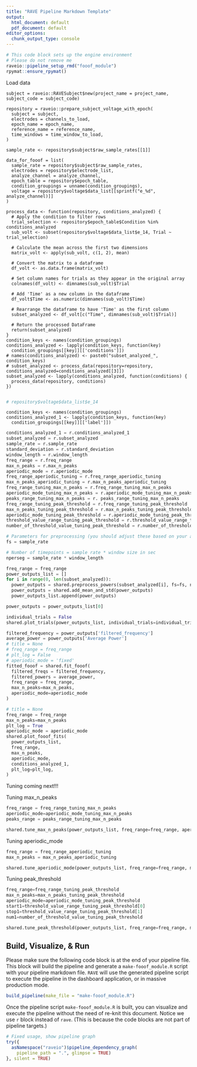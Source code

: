 ```yaml
---
title: "RAVE Pipeline Markdown Template"
output:
  html_document: default
  pdf_document: default
editor_options:
  chunk_output_type: console
---
```


```r
# This code block sets up the engine environment
# Please do not remove me
raveio::pipeline_setup_rmd("fooof_module")
rpymat::ensure_rpymat()
```

<!-- Begin: pipeline code -->

Load data

```rave
subject = raveio::RAVESubject$new(project_name = project_name, subject_code = subject_code)
```

```rave
repository = raveio::prepare_subject_voltage_with_epoch(
  subject = subject,
  electrodes = channels_to_load,
  epoch_name = epoch_name,
  reference_name = reference_name,
  time_windows = time_window_to_load,
)
```

```rave
sample_rate <- repository$subject$raw_sample_rates[[1]]
```

```rave
data_for_fooof = list(
  sample_rate = repository$subject$raw_sample_rates,
  electrodes = repository$electrode_list,
  analyze_channel = analyze_channel,
  epoch_table = repository$epoch_table,
  condition_groupings = unname(condition_groupings),
  voltage = repository$voltage$data_list[[sprintf("e_%d", analyze_channel)]]
)
```

```rave
process_data <- function(repository, conditions_analyzed) {
  # Apply the condition to filter rows
  trial_selection <- repository$epoch_table$Condition %in% conditions_analyzed
  sub_volt <- subset(repository$voltage$data_list$e_14, Trial ~ trial_selection)

  # Calculate the mean across the first two dimensions
  matrix_volt <- apply(sub_volt, c(1, 2), mean)

  # Convert the matrix to a dataframe
  df_volt <- as.data.frame(matrix_volt)

  # Set column names for trials as they appear in the original array
  colnames(df_volt) <- dimnames(sub_volt)$Trial

  # Add 'Time' as a new column in the dataframe
  df_volt$Time <- as.numeric(dimnames(sub_volt)$Time)

  # Rearrange the dataframe to have 'Time' as the first column
  subset_analyzed <- df_volt[c("Time", dimnames(sub_volt)$Trial)]

  # Return the processed DataFrame
  return(subset_analyzed)
}
condition_keys <- names(condition_groupings)
conditions_analyzed <- lapply(condition_keys, function(key)
  condition_groupings[[key]][['conditions']])
# names(conditions_analyzed) <- paste0("subset_analyzed_", condition_keys)
# subset_analyzed <- process_data(repository=repository, conditions_analyzed=conditions_analyzed[[3]])
subset_analyzed <- lapply(conditions_analyzed, function(conditions) {
  process_data(repository, conditions)
})


```


```r
# repository$voltage$data_list$e_14
```

```rave
condition_keys <- names(condition_groupings)
conditions_analyzed_1 <- lapply(condition_keys, function(key)
  condition_groupings[[key]][['label']])
```



```python
conditions_analyzed_1 = r.conditions_analyzed_1
subset_analyzed = r.subset_analyzed
sample_rate = r.sample_rate
standard_deviation = r.standard_deviation
window_length = r.window_length
freq_range = r.freq_range
max_n_peaks = r.max_n_peaks
aperiodic_mode = r.aperiodic_mode
freq_range_aperiodic_tuning = r.freq_range_aperiodic_tuning
max_n_peaks_aperiodic_tuning = r.max_n_peaks_aperiodic_tuning
freq_range_tuning_max_n_peaks = r.freq_range_tuning_max_n_peaks
aperiodic_mode_tuning_max_n_peaks = r.aperiodic_mode_tuning_max_n_peaks
peaks_range_tuning_max_n_peaks = r. peaks_range_tuning_max_n_peaks
freq_range_tuning_peak_threshold = r.freq_range_tuning_peak_threshold
max_n_peaks_tuning_peak_threshold = r.max_n_peaks_tuning_peak_threshold
aperiodic_mode_tuning_peak_threshold = r.aperiodic_mode_tuning_peak_threshold
threshold_value_range_tuning_peak_threshold = r.threshold_value_range_tuning_peak_threshold
number_of_threshold_value_tuning_peak_threshold = r.number_of_threshold_value_tuning_peak_threshold
```


```python
# Parameters for preprocessing (you should adjust these based on your actual requirements)
fs = sample_rate

# Number of timepoints = sample rate * window size in sec
nperseg = sample_rate * window_length

freq_range = freq_range
power_outputs_list = []
for i in range(0, len(subset_analyzed)):
  power_outputs = shared.preprocess_powers(subset_analyzed[i], fs=fs, nperseg=nperseg, freq_range=freq_range)
  power_outputs = shared.add_mean_and_std(power_outputs)
  power_outputs_list.append(power_outputs)
```


```python
power_outputs = power_outputs_list[0]
```


```python
individual_trials = False
shared.plot_trials(power_outputs_list, individual_trials=individual_trials)
```




```python
filtered_frequency = power_outputs['filtered_frequency']
average_power = power_outputs['Average Power']
# title = None
# freq_range = freq_range
# plt_log = False
# aperiodic_mode = 'fixed'
fitted_fooof = shared.fit_fooof(
  filtered_freqs = filtered_frequency, 
  filtered_powers = average_power, 
  freq_range = freq_range,
  max_n_peaks=max_n_peaks, 
  aperiodic_mode=aperiodic_mode
)
```


```python
# title = None
freq_range = freq_range
max_n_peaks=max_n_peaks
plt_log = True
aperiodic_mode = aperiodic_mode
shared.plot_fooof_fits(
  power_outputs_list,
  freq_range,
  max_n_peaks, 
  aperiodic_mode,
  conditions_analyzed_1,
  plt_log=plt_log,
)
```


Tuning coming next!!!

Tuning max_n_peaks

```python
freq_range = freq_range_tuning_max_n_peaks
aperiodic_mode=aperiodic_mode_tuning_max_n_peaks
peaks_range = peaks_range_tuning_max_n_peaks

shared.tune_max_n_peaks(power_outputs_list, freq_range=freq_range, aperiodic_mode=aperiodic_mode, peaks_range=peaks_range)
```



Tuning aperiodic_mode

```python

freq_range = freq_range_aperiodic_tuning
max_n_peaks = max_n_peaks_aperiodic_tuning

shared.tune_aperiodic_mode(power_outputs_list, freq_range=freq_range, max_n_peaks=max_n_peaks, show_errors=True)

```



Tuning peak_threshold

```python
freq_range=freq_range_tuning_peak_threshold
max_n_peaks=max_n_peaks_tuning_peak_threshold
aperiodic_mode=aperiodic_mode_tuning_peak_threshold
start1=threshold_value_range_tuning_peak_threshold[0]
stop1=threshold_value_range_tuning_peak_threshold[1]
num1=number_of_threshold_value_tuning_peak_threshold

shared.tune_peak_threshold(power_outputs_list, freq_range=freq_range, max_n_peaks=max_n_peaks, aperiodic_mode=aperiodic_mode, start1=start1, stop1=stop1, num1=num1, show_errors=True)

```















<!-- End: pipeline code -->

## Build, Visualize, & Run

Please make sure the following code block is at the end of your pipeline file. This block will build the pipeline and generate a `make-fooof_module.R` script with your pipeline markdown file. `RAVE` will use the generated pipeline script to execute the pipeline in the dashboard application, or in massive production mode.

```r
build_pipeline(make_file = "make-fooof_module.R")
```


Once the pipeline script `make-fooof_module.R` is built, you can visualize and execute the pipeline without the need of re-knit this document. Notice we use `r` block instead of `rave`. (This is because the code blocks are not part of pipeline targets.)

```r
# Fixed usage, show pipeline graph
try({
  asNamespace("raveio")$pipeline_dependency_graph(
    pipeline_path = ".", glimpse = TRUE)
}, silent = TRUE)
```






